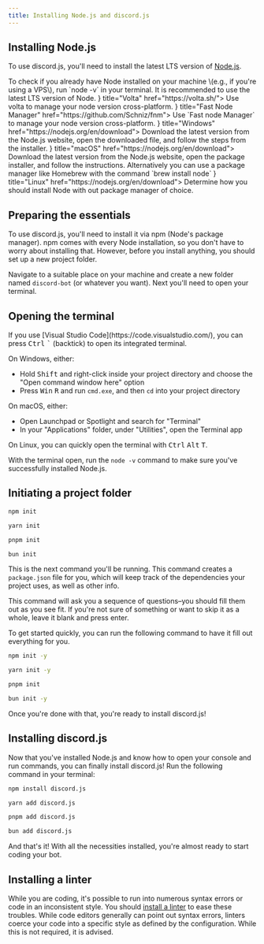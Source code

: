 ```yaml
---
title: Installing Node.js and discord.js
---
```



## Installing Node.js

To use discord.js, you'll need to install the latest LTS version of [Node.js](https://nodejs.org/).

<Callout>
	To check if you already have Node installed on your machine \(e.g., if you're using a VPS\), run `node -v` in your
	terminal. It is recommended to use the latest LTS version of Node.
</Callout>

<Cards>
	<Card icon={<Zap />} title="Volta" href="https://volta.sh/">
		Use volta to manage your node version cross-platform.
	</Card>
	<Card icon={<Package />} title="Fast Node Manager" href="https://github.com/Schniz/fnm">
		Use `Fast node Manager` to manage your node version cross-platform.
	</Card>
	<Card icon={<Grid2x2 />} title="Windows" href="https://nodejs.org/en/download">
		Download the latest version from the Node.js website, open the downloaded file, and follow the steps from the
		installer.
	</Card>
	<Card icon={<Apple />} title="macOS" href="https://nodejs.org/en/download">
		Download the latest version from the Node.js website, open the package installer, and follow the instructions.
		Alternatively you can use a package manager like Homebrew with the command `brew install node`
	</Card>
	<Card icon={<Cpu />} title="Linux" href="https://nodejs.org/en/download">
		Determine how you should install Node with out package manager of choice.
	</Card>
</Cards>

## Preparing the essentials

To use discord.js, you'll need to install it via npm \(Node's package manager\). npm comes with every Node installation, so you don't have to worry about installing that. However, before you install anything, you should set up a new project folder.

Navigate to a suitable place on your machine and create a new folder named `discord-bot` (or whatever you want). Next you'll need to open your terminal.

## Opening the terminal

<Callout>
	If you use [Visual Studio Code](https://code.visualstudio.com/), you can press <kbd>Ctrl</kbd>
	<kbd>`</kbd> (backtick) to open its integrated terminal.
</Callout>

On Windows, either:

- Hold <kbd>Shift</kbd> and right-click inside your project directory and choose the "Open command window here" option
- Press <kbd>Win</kbd> <kbd>R</kbd> and run `cmd.exe`, and then `cd` into your project directory

On macOS, either:

- Open Launchpad or Spotlight and search for "Terminal"
- In your "Applications" folder, under "Utilities", open the Terminal app

On Linux, you can quickly open the terminal with <kbd>Ctrl</kbd> <kbd>Alt</kbd> <kbd>T</kbd>.

With the terminal open, run the `node -v` command to make sure you've successfully installed Node.js.

## Initiating a project folder

```sh tab="npm"
npm init
```

```sh tab="yarn"
yarn init
```

```sh tab="pnpm"
pnpm init
```

```sh tab="bun"
bun init
```

This is the next command you'll be running. This command creates a `package.json` file for you, which will keep track of the dependencies your project uses, as well as other info.

This command will ask you a sequence of questions–you should fill them out as you see fit. If you're not sure of something or want to skip it as a whole, leave it blank and press enter.

To get started quickly, you can run the following command to have it fill out everything for you.

```sh tab="npm"
npm init -y
```

```sh tab="yarn"
yarn init -y
```

```sh tab="pnpm"
pnpm init
```

```sh tab="bun"
bun init -y
```

Once you're done with that, you're ready to install discord.js!

## Installing discord.js

Now that you've installed Node.js and know how to open your console and run commands, you can finally install discord.js! Run the following command in your terminal:

```sh tab="npm"
npm install discord.js
```

```sh tab="yarn"
yarn add discord.js
```

```sh tab="pnpm"
pnpm add discord.js
```

```sh tab="bun"
bun add discord.js
```

And that's it! With all the necessities installed, you're almost ready to start coding your bot.

## Installing a linter

While you are coding, it's possible to run into numerous syntax errors or code in an inconsistent style. You should [install a linter](./linter) to ease these troubles. While code editors generally can point out syntax errors, linters coerce your code into a specific style as defined by the configuration. While this is not required, it is advised.
